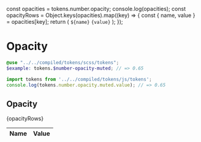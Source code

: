 const opacities = tokens.number.opacity;
console.log(opacities);
const opacityRows = Object.keys(opacities).map((key) => {
  const { name, value } = opacities[key];
  return (
    <tr key={name}>
      <td>
        <code>${name}</code>
      </td>
      <td>
        <code>{value}</code>
      </td>
    </tr>
  );
});

<Meta title="Design/Tokens/Opacity" />

# Opacity

```scss
@use "../../compiled/tokens/scss/tokens";
$example: tokens.$number-opacity-muted; // => 0.65
```

```javascript
import tokens from '../../compiled/tokens/js/tokens';
console.log(tokens.number.opacity.muted.value); // => 0.65
```

## Opacity

<table>
  <thead>
    <tr>
      <th style={{ width: '10%' }}>Name</th>
      <th>Value</th>
    </tr>
  </thead>
  <tbody>{opacityRows}</tbody>
</table>
